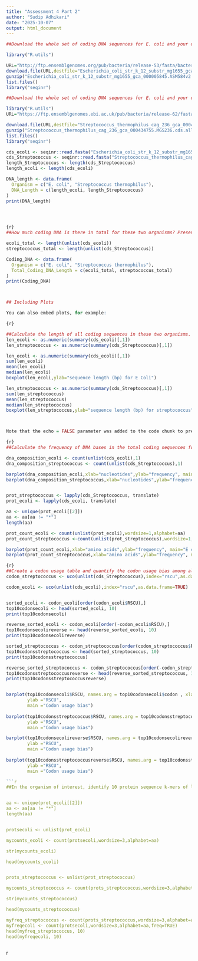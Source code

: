 ```yaml
---
title: "Assessment 4 Part 2"
author: "Sudip Adhikari"
date: "2025-10-07"
output: html_document
---
```

```r
##Download the whole set of coding DNA sequences for E. coli and your organism of interest. How many coding sequences are present in these organisms? Present this in the form of a table. Describe any differences between the two organisms. 

library("R.utils")

URL="http://ftp.ensemblgenomes.org/pub/bacteria/release-53/fasta/bacteria_0_collection/escherichia_coli_str_k_12_substr_mg1655_gca_000005845/cds/Escherichia_coli_str_k_12_substr_mg1655_gca_000005845.ASM584v2.cds.all.fa.gz"
download.file(URL,destfile="Escherichia_coli_str_k_12_substr_mg1655_gca_000005845.ASM584v2.cds.all.fa.gz")
gunzip("Escherichia_coli_str_k_12_substr_mg1655_gca_000005845.ASM584v2.cds.all.fa.gz")
list.files() 
library("seqinr")

##Download the whole set of coding DNA sequences for E. coli and your organism of interest. How many coding sequences are present in these organisms? Present this in the form of a table. Describe any differences between the two organisms. 

library("R.utils")
URL="https://ftp.ensemblgenomes.ebi.ac.uk/pub/bacteria/release-62/fasta/bacteria_121_collection/streptococcus_thermophilus_cag_236_gca_000434755/cds/Streptococcus_thermophilus_cag_236_gca_000434755.MGS236.cds.all.fa.gz"

download.file(URL,destfile="Streptococcus_thermophilus_cag_236_gca_000434755.MGS236.cds.all.fa.gz")
gunzip("Streptococcus_thermophilus_cag_236_gca_000434755.MGS236.cds.all.fa.gz")
list.files()
library("seqinr")

cds_ecoli <- seqinr::read.fasta("Escherichia_coli_str_k_12_substr_mg1655_gca_000005845.ASM584v2.cds.all.fa")
cds_Streptococcus <- seqinr::read.fasta("Streptococcus_thermophilus_cag_236_gca_000434755.MGS236.cds.all.fa")
length_Streptococcus <- length(cds_Streptococcus)
length_ecoli <- length(cds_ecoli)

DNA_length <- data.frame(
  Organism = c("E. coli", "Streptococcus thermophilus"),
  DNA_Length = c(length_ecoli, length_Streptococcus)
)
print(DNA_length)




{r}
##How much coding DNA is there in total for these two organisms? Present this in the form of a table. Describe any differences between the two organisms.

ecoli_total <- length(unlist(cds_ecoli))
streptococcus_total <- length(unlist(cds_Streptococcus))

Coding_DNA <- data.frame(
  Organism = c("E. coli", "Streptococcus thermophilus"),
  Total_Coding_DNA_Length = c(ecoli_total, streptococcus_total)
)
print(Coding_DNA)



## Including Plots

You can also embed plots, for example:

{r}

##Calculate the length of all coding sequences in these two organisms. Make a boxplot of coding sequence length in these organisms. What is the mean and median coding sequence length of these two organisms? Describe any differences between the two organisms.
len_ecoli <- as.numeric(summary(cds_ecoli)[,1])
len_streptococcus <- as.numeric(summary(cds_Streptococcus)[,1])

len_ecoli <- as.numeric(summary(cds_ecoli)[,1])
sum(len_ecoli)
mean(len_ecoli)
median(len_ecoli)
boxplot(len_ecoli,ylab="sequence length (bp) for E Coli")

len_streptococcus <- as.numeric(summary(cds_Streptococcus)[,1])
sum(len_streptococcus)
mean(len_streptococcus)
median(len_streptococcus)
boxplot(len_streptococcus,ylab="sequence length (bp) for streptococcus")



Note that the echo = FALSE parameter was added to the code chunk to prevent printing of the R code that generated the plot.

{r}
##Calculate the frequency of DNA bases in the total coding sequences for both organisms. Perform the same calculation for the total protein sequence. Create bar plots for nucleotide and amino acid frequency. Describe any differences between the two organisms.

dna_composition_ecoli <- count(unlist(cds_ecoli),1)
dna_composition_streptococcus <- count(unlist(cds_Streptococcus),1)

barplot(dna_composition_ecoli,xlab="nucleotides",ylab="frequency", main="E coli CDS composition")
barplot(dna_composition_streptococcus,xlab="nucleotides",ylab="frequency", main="Streptococcus CDS composition")


prot_streptococcus <- lapply(cds_Streptococcus, translate)
prot_ecoli <- lapply(cds_ecoli, translate)

aa <- unique(prot_ecoli[[2]])
aa <- aa[aa != "*"]
length(aa)

prot_count_ecoli <- count(unlist(prot_ecoli),wordsize=1,alphabet=aa)
prot_count_streptococcus <-count(unlist(prot_streptococcus),wordsize=1,alphabet=aa)

barplot(prot_count_ecoli,xlab="amino acids",ylab="frequency", main="E coli amino acid composition")
barplot(prot_count_streptococcus,xlab="amino acids",ylab="frequency", main="Streptococcus amino acid composition")

{r}
##Create a codon usage table and quantify the codon usage bias among all coding sequences. Describe any differences between the two organisms with respect to their codon usage bias. Provide charts to support your observations.
codon_streptococcus <- uco(unlist(cds_Streptococcus),index="rscu",as.data.frame=TRUE)

codon_ecoli <- uco(unlist(cds_ecoli),index="rscu",as.data.frame=TRUE)


sorted_ecoli <- codon_ecoli[order(codon_ecoli$RSCU),]
top10codonsecoli <- head(sorted_ecoli, 10)
print(top10codonsecoli)

reverse_sorted_ecoli <- codon_ecoli[order(-codon_ecoli$RSCU),]
top10codonsecolireverse <- head(reverse_sorted_ecoli, 10)
print(top10codonsecolireverse)

sorted_streptococcus <- codon_streptococcus[order(codon_streptococcus$RSCU),]
top10codonsstreptococcus <- head(sorted_streptococcus, 10)
print(top10codonsstreptococcus)

reverse_sorted_streptococcus <- codon_streptococcus[order(-codon_streptococcus$RSCU),]
top10codonsstreptococcusreverse <- head(reverse_sorted_streptococcus, 10)
print(top10codonsstreptococcusreverse)


barplot(top10codonsecoli$RSCU, names.arg = top10codonsecoli$codon , xlab ="codons",
        ylab ="RSCU",
        main ="Codon usage bias")
 
barplot(top10codonsstreptococcus$RSCU, names.arg = top10codonsstreptococcus$codon , xlab ="codons",
        ylab ="RSCU",
        main ="Codon usage bias")

barplot(top10codonsecolireverse$RSCU, names.arg = top10codonsecolireverse$codon , xlab ="codons",
        ylab ="RSCU",
        main ="Codon usage bias")
 
barplot(top10codonsstreptococcusreverse$RSCU, names.arg = top10codonsstreptococcusreverse$codon , xlab ="codons",
        ylab ="RSCU",
        main ="Codon usage bias")

```r
##In the organism of interest, identify 10 protein sequence k-mers of length 3-5 which are the most over- and under-represented k-mers in your organism of interest. Are these k-mers also over- and under-represented in E. coli to a similar extent? Provide plots to support your observations. Why do you think these sequences are present at different levels in the genomes of these organisms?


aa <- unique(prot_ecoli[[2]])
aa <- aa[aa != "*"]
length(aa)


protsecoli <- unlist(prot_ecoli)

mycounts_ecoli <- count(protsecoli,wordsize=3,alphabet=aa)

str(mycounts_ecoli)

head(mycounts_ecoli)


prots_streptococcus <- unlist(prot_streptococcus)

mycounts_streptococcus <- count(prots_streptococcus,wordsize=3,alphabet=aa)

str(mycounts_streptococcus)

head(mycounts_streptococcus)

myfreq_streptococcus <- count(prots_streptococcus,wordsize=3,alphabet=aa,freq=TRUE)
myfreqecoli <- count(protsecoli,wordsize=3,alphabet=aa,freq=TRUE)
head(myfreq_streptococcus, 10)
head(myfreqecoli, 10)



```
{r}
